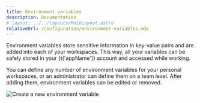 ```yaml
---
title: Environment variables
description: Documentation
# layout: ../../layouts/MainLayout.astro
relativeUrl: /configuration/environment-variables.mdx
---
```



Environment variables store sensitive information in key-value pairs and are added into each of your workspaces.
This way, all your variables can be safely stored in your {t('appName')} account and accessed while working.

You can define any number of environment variables for your personal workspaces, or an administrator can define them on a team level. After adding them, environment variables can be edited or removed.

![Create a new environment variable](@assets/img/configuration/add-environment-variable.png)
